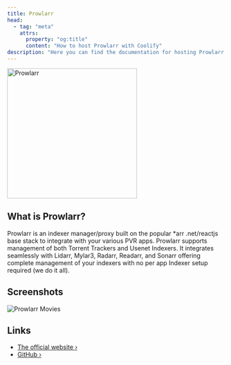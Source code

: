 ```yaml
---
title: Prowlarr
head:
  - tag: "meta"
    attrs:
      property: "og:title"
      content: "How to host Prowlarr with Coolify"
description: "Here you can find the documentation for hosting Prowlarr with Coolify."
---
```



<Badge text="One-click setup." variant="note" size="large" />

<img
  src="/src/assets/images/services/prowlarr.svg"
  width="300"
  alt="Prowlarr"
/>

## What is Prowlarr?

Prowlarr is an indexer manager/proxy built on the popular \*arr .net/reactjs base stack to integrate with your various PVR apps. Prowlarr supports management of both Torrent Trackers and Usenet Indexers. It integrates seamlessly with Lidarr, Mylar3, Radarr, Readarr, and Sonarr offering complete management of your indexers with no per app Indexer setup required (we do it all).

## Screenshots

![Prowlarr Movies](/src/assets/images/screenshots/prowlarr_screenshot.png)

## Links

- [The official website ›](https://prowlarr.com/)
- [GitHub ›](https://github.com/Prowlarr/Prowlarr)
